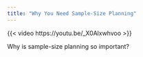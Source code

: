 ```yaml
---
title: "Why You Need Sample-Size Planning"
---
```


{{< video https://youtu.be/_X0Alxwhvoo >}}

Why is sample-size planning so important?
